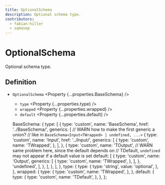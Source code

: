 ```yaml
---
title: OptionalSchema
description: Optional schema type.
contributors:
  - fabian-hiller
  - sqmasep
---
```



# OptionalSchema

Optional schema type.

## Definition

- `OptionalSchema` <Property {...properties.BaseSchema} />
  - `type` <Property {...properties.type} />
  - `wrapped` <Property {...properties.wrapped} />
  - `default` <Property {...properties.default} />

  BaseSchema: {
    type: [
      {
        type: 'custom',
        name: 'BaseSchema',
        href: '../BaseSchema/',
        generics: [
          // WARN how to make the first generic a union?
          // like in `BaseSchema<Input<TWrapped> | undefined, ...>`
          {
            type: 'custom',
            name: 'Input',
            href: '../Input/',
            generics: [
              {
                type: 'custom',
                name: 'TWrapped',
              },
            ],
          },
          {
            type: 'custom',
            name: 'TOutput',
            // WARN same problem here, since the default depends on
            // TDefault, `undefined` may not appear if a default value is set
            default: [
              {
                type: 'custom',
                name: 'Output',
                generics: [
                  {
                    type: 'custom',
                    name: 'TWrapped',
                  },
                ],
              },
              'undefined',
            ],
          },
        ],
      },
    ],
  },
  type: {
    type: {
      type: 'string',
      value: 'optional',
    },
  },
  wrapped: {
    type: {
      type: 'custom',
      name: 'TWrapped',
    },
  },
  default: {
    type: {
      type: 'custom',
      name: 'TDefault',
    },
  },
};
